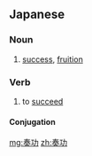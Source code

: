 ==Japanese==
{{ja-kanjitab|そう|こう|yomi=o}}

===Noun===
{{ja-noun|そうこう}}

# [[success]], [[fruition]]

===Verb===
{{ja-verb-suru|そうこう}}

# to [[succeed]]

====Conjugation====
{{ja-suru|そうこう}}

[[mg:奏功]]
[[zh:奏功]]